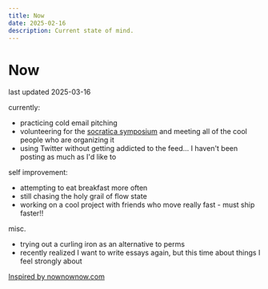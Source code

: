 ```yaml
---
title: Now
date: 2025-02-16
description: Current state of mind.
---
```


# Now

last updated 2025-03-16

currently:

-   practicing cold email pitching
-   volunteering for the [socratica symposium](https://socratica.info) and meeting all of the cool people who are organizing it
-   using Twitter without getting addicted to the feed... I haven't been posting as much as I'd like to

self improvement:

-   attempting to eat breakfast more often
-   still chasing the holy grail of flow state
-   working on a cool project with friends who move really fast - must ship faster!!

misc.

-   trying out a curling iron as an alternative to perms
-   recently realized I want to write essays again, but this time about things I feel strongly about

[Inspired by nownownow.com](https://nownownow.com/)
